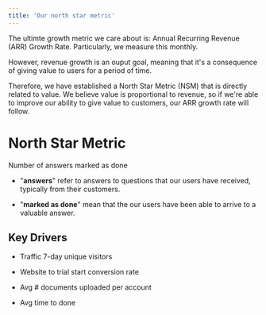 ```yaml
---
title: 'Our north star metric'
---
```


The ultimte growth metric we care about is: Annual Recurring Revenue (ARR) Growth Rate. Particularly, we measure this monthly.

However, revenue growth is an ouput goal, meaning that it's a consequence of giving value to users for a period of time.

Therefore, we have established a North Star Metric (NSM) that is directly related to value. We believe value is proportional to revenue, so if we're able to improve our ability to give value to customers, our ARR growth rate will follow.

# North Star Metric

Number of answers marked as done

* "**answers**" refer to answers to questions that our users have received, typically from their customers.

* "**marked as done**" mean that the our users have been able to arrive to a valuable answer.

## Key Drivers

* Traffic 7-day unique visitors

* Website to trial start conversion rate

* Avg # documents uploaded per account

* Avg time to done